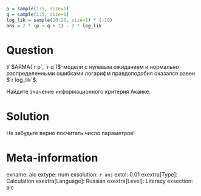 ```r
p = sample(1:5, size=1)
q = sample(1:5, size=1)
log_lik = sample(10:20, size=1) * (-10)
ans = 2 * (p + q + 1) - 2 * log_lik
```

Question
========

У $ARMA(`r p`, `r q`)$-модели с нулевым ожиданием и нормально распределенными ошибками логарифм правдоподобия оказался равен $`r log_lik`$. 

Найдите значение информационного критерия Акаике. 

Solution
========

Не забудьте верно посчитать число параметров!

Meta-information
================
exname: aic
extype: num
exsolution: `r ans`
extol: 0.01
exextra[Type]: Calculation
exextra[Language]: Russian
exextra[Level]: Literacy
exsection: aic
